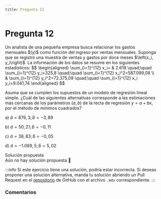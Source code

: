 ```yaml
---
title: Pregunta 12
---
```



# Pregunta 12

<div className="exercise">
Un analista de una pequeña empresa busca relacionar los gastos mensuales $(y)$ como función del ingreso por ventas mensuales. Suponga que se registró una muestra de ventas y gastos por doce meses $\left(x_i, y_i\right)$. La información de los datos se resume en los siguientes estadísticos:
$$
\begin{aligned}
\sum_{i=1}^{12} x_i= & 2.618 \quad;\quad \sum_{i=1}^{12} y_i=325,8 \quad;\quad \sum_{i=1}^{12} x_i^2=587.099,08 \\
& \sum_{i=1}^{12} y_i^2=72.375,09 \quad;\quad \sum_{i=1}^{12} x_i y_i=9.041,74
\end{aligned}
$$

Asuma que se cumplen los supuestos de un modelo de regresión lineal simple.
¿Cuál de las siguientes alternativas corresponde a las estimaciones más cercanas de los parámetros $(a, b)$ de la recta de regresión $y=a+b x$, por el método de mínimos cuadrados?

a) $\hat{a}=876,3 ; \hat{b}=-3,89$

b) $\hat{a}=50,21 ; \hat{b}=-0,11$

c) $\hat{a}=38,83 ; \hat{b}=-0,05$

d) $\hat{a}=-1.069,5 ; \hat{b}=5,02$
</div>

<MDXDetails>
<summary>Solución propuesta</summary>

<div className="exercise">
Aún no hay solución propuesta 🥲
</div>

:::info 
Si este ejercicio tiene una solución, podría estar incorrecta. Si deseas proponer una solución alternativa, manda tu solución abriendo
un Pull Request en el [repositorio](https://github.com/crow-rojas/apuntes-fundamentals/pulls) de GitHub con el archivo
`.mdx` correspondiente. 
:::

</MDXDetails>

### Comentarios

<Disqus
  url="https://crow-rojas.github.io/apuntes-fundamentals/docs/mathematics/probability-and-statistics/exercises/2023-2/p12"
  identifier="docs/mathematics/probability-and-statistics/exercises/2023-2/p12"
  title="2023-2 Probabilidades y Estadística - Pregunta 12"
/>
